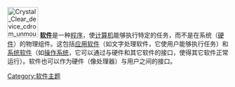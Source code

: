 [[Image:Crystal_Clear_device_cdrom_unmount.png|70px]] '''[[软件|软件]]'''是一种[[计算机程序|程序]]，使[[電子計算機|计算机]]能够执行特定的任务，而不是在系统（[[硬件|硬件]]）的物理组件。这包括[[应用软件|应用软件]]（如文字处理软件，它使用户能够执行任务）和[[系统软件|系统软件]]（如[[操作系统|操作系统]]，它可以通过与硬件和其它软件的接口，使得其它软件正常运行）。软件也可以作为硬件（像处理器）与用户之间的接口。{{Portal:box-footer | {{{1}}} }}<noinclude>[[Category:软件主题|Category:软件主题]]</noinclude>